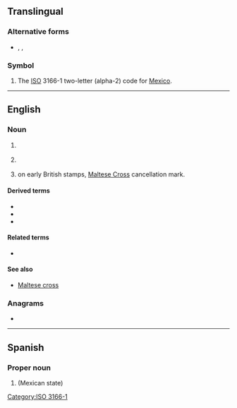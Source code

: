{{also|Mx|.mx|Mx.}}
==Translingual==

===Alternative forms===
* {{l|mul|mx}}, {{l|mul|MVV}}, {{l|mul|mvv}}

===Symbol===
{{head|mul|symbol}}

# The [[ISO]] 3166-1 two-letter (alpha-2) code for [[Mexico]].

[[Category:ISO 3166-1]]

----

==English==

===Noun===
{{en-noun|~}}

# {{lb|en|Internet}} {{abbreviation of|lang=en|mail exchanger}}
# {{lb|en|motorcycling}} {{abbreviation of|lang=en|motocross}}
# {{lb|en|philately}} on early British stamps, [[w:Maltese Cross#United Kingdom|Maltese Cross]] cancellation mark.

====Derived terms====
{{sense|motocross}}
* {{l|en|BMX|gloss=bike motocross}}
* {{l|en|WCMX|gloss=wheelchair motocross}}
* {{l|en|MXGP}}

====Related terms====
* {{l|en|X|cross}}

====See also====
* [[Maltese cross]]

===Anagrams===
* {{anagrams|en|a=mx|XM}}

----

==Spanish==

===Proper noun===
{{es-proper noun}}

# {{abbreviation of|lang=es|nodot=1|México}} (Mexican state)